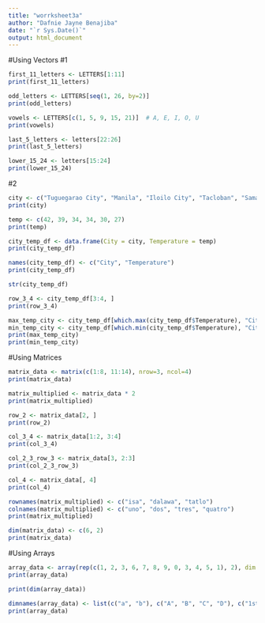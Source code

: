 ```yaml
---
title: "worrksheet3a"
author: "Dafnie Jayne Benajiba"
date: "`r Sys.Date()`"
output: html_document
---
```

#Using Vectors
#1
```r
first_11_letters <- LETTERS[1:11]
print(first_11_letters)

```

```r
odd_letters <- LETTERS[seq(1, 26, by=2)]
print(odd_letters)


```

```r
vowels <- LETTERS[c(1, 5, 9, 15, 21)]  # A, E, I, O, U
print(vowels)

```

```r
last_5_letters <- letters[22:26]
print(last_5_letters)

```

```r
lower_15_24 <- letters[15:24]
print(lower_15_24)

```

#2
```r
city <- c("Tuguegarao City", "Manila", "Iloilo City", "Tacloban", "Samal Island", "Davao City")
print(city)

```

```r
temp <- c(42, 39, 34, 34, 30, 27)
print(temp)

```

```r
city_temp_df <- data.frame(City = city, Temperature = temp)
print(city_temp_df)

```

```r
names(city_temp_df) <- c("City", "Temperature")
print(city_temp_df)

```

```r
str(city_temp_df)

```

```r
row_3_4 <- city_temp_df[3:4, ]
print(row_3_4)

```

```r
max_temp_city <- city_temp_df[which.max(city_temp_df$Temperature), "City"]
min_temp_city <- city_temp_df[which.min(city_temp_df$Temperature), "City"]
print(max_temp_city)
print(min_temp_city)

```


#Using Matrices
```r
matrix_data <- matrix(c(1:8, 11:14), nrow=3, ncol=4)
print(matrix_data)

```

```r
matrix_multiplied <- matrix_data * 2
print(matrix_multiplied)

```

```r
row_2 <- matrix_data[2, ]
print(row_2)

```

```r
col_3_4 <- matrix_data[1:2, 3:4]
print(col_3_4)

```

```r
col_2_3_row_3 <- matrix_data[3, 2:3]
print(col_2_3_row_3)

```

```r
col_4 <- matrix_data[, 4]
print(col_4)

```

```r
rownames(matrix_multiplied) <- c("isa", "dalawa", "tatlo")
colnames(matrix_multiplied) <- c("uno", "dos", "tres", "quatro")
print(matrix_multiplied)


```

```r
dim(matrix_data) <- c(6, 2)
print(matrix_data)

```

#Using Arrays

```r
array_data <- array(rep(c(1, 2, 3, 6, 7, 8, 9, 0, 3, 4, 5, 1), 2), dim = c(2, 4, 3))
print(array_data)

```

```r
print(dim(array_data))

```

```r
dimnames(array_data) <- list(c("a", "b"), c("A", "B", "C", "D"), c("1st-Dimensional Array", "2nd-Dimensional Array", "3rd-Dimensional Array"))
print(array_data)

```











